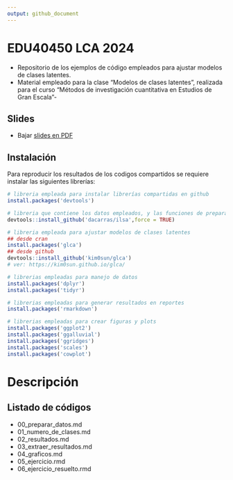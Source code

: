 ```yaml
---
output: github_document
---
```


# EDU40450 LCA 2024

- Repositorio de los ejemplos de código empleados para ajustar modelos de clases latentes.
- Material empleado para la clase "Modelos de clases latentes", realizada para el curso "Métodos de investigación cuantitativa en Estudios de Gran Escala"-


## Slides

- Bajar [slides en PDF](https://www.dropbox.com/scl/fo/hf3q1v01bx3r4yjh2d345/ACirhx24-qAs4QefoF8Wvec?rlkey=0jxafrb4gbf1ecronipxjvi0w&dl=1)

## Instalación

Para reproducir los resultados de los codigos compartidos se requiere instalar las siguientes librerías:


```r

# libreria empleada para instalar librerías compartidas en github
install.packages('devtools')

# libreria que contiene los datos empleados, y las funciones de preparación de datos
devtools::install_github('dacarras/ilsa',force = TRUE)

# libreria empleada para ajustar modelos de clases latentes
## desde cran
install.packages('glca')
## desde github
devtools::install_github('kim0sun/glca')
# ver: https://kim0sun.github.io/glca/

# librerias empleadas para manejo de datos
install.packages('dplyr')
install.packages('tidyr')

# librerias empleadas para generar resultados en reportes
install.packages('rmarkdown')

# librerias empleadas para crear figuras y plots
install.packages('ggplot2')
install.packages('ggalluvial')
install.packages('ggridges')
install.packages('scales')
install.packages('cowplot')


```

# Descripción

## Listado de códigos

- 00_preparar_datos.md
- 01_numero_de_clases.md
- 02_resultados.md
- 03_extraer_resultados.md
- 04_graficos.md
- 05_ejercicio.rmd
- 06_ejercicio_resuelto.rmd

